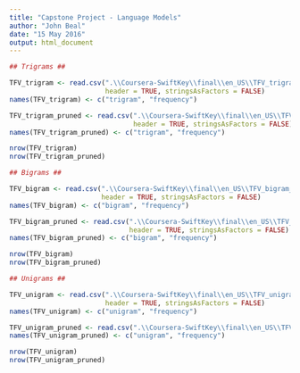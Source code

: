 ```yaml
---
title: "Capstone Project - Language Models"
author: "John Beal"
date: "15 May 2016"
output: html_document
---
```


```r
## Trigrams ##

TFV_trigram <- read.csv(".\\Coursera-SwiftKey\\final\\en_US\\TFV_trigram_sw(-)_(bound(1)).csv", 
                        header = TRUE, stringsAsFactors = FALSE)
names(TFV_trigram) <- c("trigram", "frequency")

TFV_trigram_pruned <- read.csv(".\\Coursera-SwiftKey\\final\\en_US\\TFV_trigram_sw(-)_(bound(10)).csv", 
                               header = TRUE, stringsAsFactors = FALSE)
names(TFV_trigram_pruned) <- c("trigram", "frequency")

nrow(TFV_trigram)
nrow(TFV_trigram_pruned)

```

```r
## Bigrams ##

TFV_bigram <- read.csv(".\\Coursera-SwiftKey\\final\\en_US\\TFV_bigram_sw(-)_(bound(1)).csv", 
                       header = TRUE, stringsAsFactors = FALSE)
names(TFV_bigram) <- c("bigram", "frequency")

TFV_bigram_pruned <- read.csv(".\\Coursera-SwiftKey\\final\\en_US\\TFV_bigram_sw(-)_(bound(10)).csv", 
                              header = TRUE, stringsAsFactors = FALSE)
names(TFV_bigram_pruned) <- c("bigram", "frequency")

nrow(TFV_bigram)
nrow(TFV_bigram_pruned)

```

```r
## Unigrams ##

TFV_unigram <- read.csv(".\\Coursera-SwiftKey\\final\\en_US\\TFV_unigram_sw(-)_(bound(1)).csv", 
                        header = TRUE, stringsAsFactors = FALSE)
names(TFV_unigram) <- c("unigram", "frequency")

TFV_unigram_pruned <- read.csv(".\\Coursera-SwiftKey\\final\\en_US\\TFV_unigram_sw(-)_(bound(10)).csv", 
names(TFV_unigram_pruned) <- c("unigram", "frequency")

nrow(TFV_unigram)
nrow(TFV_unigram_pruned)

```